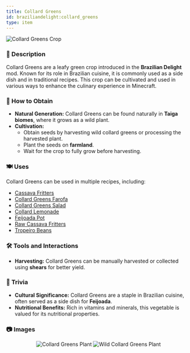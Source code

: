 ```yaml
---
title: Collard Greens
id: braziliandelight:collard_greens
type: item
---
```


<img src="https://github.com/danbrown/deltaboxwiki/blob/main/docs/braziliandelight/.assets/images/brazilliandelight/crops/collard_crop.png?raw=true" alt="Collard Greens Crop"/>

### 📜 Description
Collard Greens are a leafy green crop introduced in the **Brazilian Delight** mod. Known for its role in Brazilian cuisine, it is commonly used as a side dish and in traditional recipes. This crop can be cultivated and used in various ways to enhance the culinary experience in Minecraft.

### 🌾 How to Obtain
- **Natural Generation:** Collard Greens can be found naturally in **Taiga biomes**, where it grows as a wild plant.
- **Cultivation:**
  - Obtain seeds by harvesting wild collard greens or processing the harvested plant.
  - Plant the seeds on **farmland**.
  - Wait for the crop to fully grow before harvesting.

### 🍽️ Uses
Collard Greens can be used in multiple recipes, including:
- [Cassava Fritters](https://moddedmc.wiki/en/project/braziliandelight/docs/recipes)
- [Collard Greens Farofa](https://moddedmc.wiki/en/project/braziliandelight/docs/recipes)
- [Collard Greens Salad](https://moddedmc.wiki/en/project/braziliandelight/docs/recipes)
- [Collard Lemonade](https://moddedmc.wiki/en/project/braziliandelight/docs/recipes)
- [Feijoada Pot](https://moddedmc.wiki/en/project/braziliandelight/docs/recipes)
- [Raw Cassava Fritters](https://moddedmc.wiki/en/project/braziliandelight/docs/recipes)
- [Tropeiro Beans](https://moddedmc.wiki/en/project/braziliandelight/docs/recipes)

### 🛠️ Tools and Interactions
- **Harvesting:** Collard Greens can be manually harvested or collected using **shears** for better yield.

### 📌 Trivia
- **Cultural Significance:** Collard Greens are a staple in Brazilian cuisine, often served as a side dish for **Feijoada**.
- **Nutritional Benefits:** Rich in vitamins and minerals, this vegetable is valued for its nutritional properties.

### 📷 Images

<p align="center">
    <img src="https://github.com/danbrown/deltaboxwiki/blob/main/docs/braziliandelight/.assets/images/brazilliandelight/crops/nature/collard_greens_nature.png?raw=true" alt="Collard Greens Plant" style={{width: "247px", height: "134px", imageRendering: "pixelated", marginRight: "8px"}}/>
    <img src="https://github.com/danbrown/deltaboxwiki/blob/main/docs/braziliandelight/.assets/images/brazilliandelight/crops/nature/wild_collard_greens_nature.png?raw=true" alt="Wild Collard Greens Plant" style={{width: "247px", height: "134px", imageRendering: "pixelated", marginLeft: "8px"}}/>
</p>